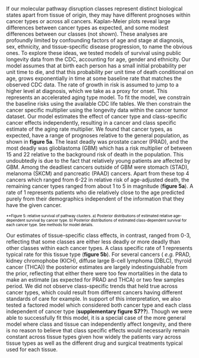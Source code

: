 

If our molecular pathway disruption classes represent distinct biological states
apart from tissue of origin, they may have different prognoses within cancer
types or across all cancers. Kaplan-Meier plots reveal large differences between
cancer types as expected, and some modest differences between our classes (not
shown). These analyses are profoundly limited by confounding factors of age and
stage at diagnosis, sex, ethnicity, and tissue-specific disease progression, to
name the obvious ones. To explore these ideas, we tested models of survival
using public longevity data from the CDC, accounting for age, gender and
ethnicity. Our model assumes that at birth each person has a small initial
probability per unit time to die, and that this probability per unit time of
death conditional on age, grows exponentially in time at some baseline rate that
matches the observed CDC data. The rate of growth in risk is assumed to jump to
a higher level at diagnosis, which we take as a proxy for onset. This represents
an accelerated aging type model. To fit the model, we constrain the baseline
risks using the available CDC life tables. We then constrain the cancer specific
multiplier using the longevity data within the cancer tumor dataset. Our model
estimates the effect of cancer type and class-specific cancer effects
independently, resulting in a cancer and class specific estimate of the aging
rate multiplier. We found that cancer types, as expected, have a range of
prognoses relative to the general population, as shown in **figure 5a**. The
least deadly was prostate cancer (PRAD), and the most deadly was glioblastoma
(GBM) which has a risk multiplier of between 15 and 22 relative to the
background risk of death in the population. This undoubtedly is due to the fact
that relatively young patients are affected by GBM. Among the deadliest cancers
outside of GBM were stomach (STAD), melanoma (SKCM) and pancreatic (PAAD)
cancers. Apart from these top 4 cancers which ranged from 6-22 in relative risk
of age-adjusted death, the remaining cancer types ranged from about 1 to 5 in
magnitude (**figure 5a**). A rate of 1 represents patients who die relatively
close to the age predicted purely from their demographics independent of the
information that they have the given cancer.

<p style="FONT-SIZE:10px; COLOR:#000000; LINE-HEIGHT:12px;">**Figure 5: relative survival of pathway clusters. a) Posterior distributions of estimated relative age-dependent survival by cancer type. b) Posterior distributions of estimated class-dependent survival for each cancer type. See methods for model details.</p>

Our estimates of tissue-specific class effects, in contrast, ranged from 0-3,
reflecting that some classes are either less deadly or more deadly than other
classes within each cancer types. A class specific rate of 1 represents typical
rate for this tissue type (**figure 5b**). For several cancers ( _e.g._ PRAD,
kidney chromophobe (KICH), diffuse large B-cell lymphoma (DBLC), thyroid cancer
(THCA)) the posterior estimates are largely indestinguishable from the prior,
reflecting that either there were too few mortalities in the data to make an
estimate (as expected for PRAD and THCA) or two few samples period. We did not
observe class-specific trends that held true across cancer types, which could
result from different cancers having different standards of care for example. In
support of this interpretation, we also tested a factored model which considered
both cancer type and each class independent of cancer type (**supplementary
figure S7??**). Though we were able to successfully fit this model, it is a
special case of the more general model where class and tissue can independently
affect longevity, and there is no reason to believe that class specific effects
would necessarily remain constant across tissue types given how widely the
patients vary across tissue types as well as the different drug and surgical
treatments typical used for each tissue.


```r

```

